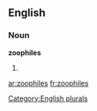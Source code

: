 ==English==

===Noun===
'''zoophiles'''

# {{plural of|[[zoophile]]}}

[[Category:English plurals]]

[[ar:zoophiles]]
[[fr:zoophiles]]